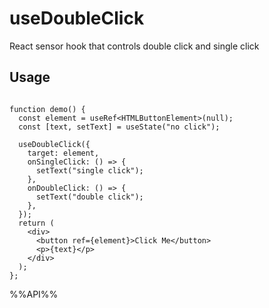# useDoubleClick

React sensor hook that controls double click and single click


## Usage

```tsx live

function demo() {
  const element = useRef<HTMLButtonElement>(null);
  const [text, setText] = useState("no click");

  useDoubleClick({
    target: element,
    onSingleClick: () => {
      setText("single click");
    },
    onDoubleClick: () => {
      setText("double click");
    },
  });
  return (
    <div>
      <button ref={element}>Click Me</button>
      <p>{text}</p>
    </div>
  );
};

```

%%API%%